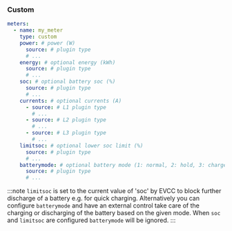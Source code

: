 ### Custom

```yaml
meters:
  - name: my_meter
    type: custom
    power: # power (W)
      source: # plugin type
      # ...
    energy: # optional energy (kWh)
      source: # plugin type
      # ...
    soc: # optional battery soc (%)
      source: # plugin type
      # ...
    currents: # optional currents (A)
      - source: # L1 plugin type
        # ...
      - source: # L2 plugin type
        # ...
      - source: # L3 plugin type
        # ...
    limitsoc: # optional lower soc limit (%)
      source: # plugin type
      # ...
    batterymode: # optional battery mode (1: normal, 2: hold, 3: charge)
      source: # plugin type
      # ...
```

:::note
`limitsoc` is set to the current value of 'soc' by EVCC to block further discharge of a battery e.g. for quick charging. Alternatively you can configure `batterymode` and have an external control take care of the charging or discharging of the battery based on the given mode. When `soc` and `limitsoc` are configured `batterymode` will be ignored.
:::

